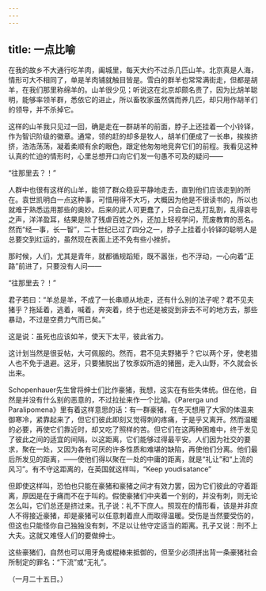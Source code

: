 ```yaml
---
---
---
```

title: 一点比喻
---



在我的故乡不大通行吃羊肉，阖城里，每天大约不过杀几匹山羊。北京真是人海，情形可大不相同了，单是羊肉铺就触目皆是。雪白的群羊也常常满街走，但都是胡羊，在我们那里称绵羊的。山羊很少见；听说这在北京却颇名贵了，因为比胡羊聪明，能够率领羊群，悉依它的进止，所以畜牧家虽然偶而养几匹，却只用作胡羊们的领导，并不杀掉它。

这样的山羊我只见过一回，确是走在一群胡羊的前面，脖子上还挂着一个小铃铎，作为智识阶级的徽章。通常，领的赶的却多是牧人，胡羊们便成了一长串，挨挨挤挤，浩浩荡荡，凝着柔顺有余的眼色，跟定他匆匆地竞奔它们的前程。我看见这种认真的忙迫的情形时，心里总想开口向它们发一句愚不可及的疑问——

“往那里去？！”

人群中也很有这样的山羊，能领了群众稳妥平静地走去，直到他们应该走到的所在。袁世凯明白一点这种事，可惜用得不大巧，大概因为他是不很读书的，所以也就难于熟悉运用那些的奥妙。后来的武人可更蠢了，只会自己乱打乱割，乱得哀号之声，洋洋盈耳，结果是除了残虐百姓之外，还加上轻视学问，荒废教育的恶名。然而“经一事，长一智”，二十世纪已过了四分之一，脖子上挂着小铃铎的聪明人是总要交到红运的，虽然现在表面上还不免有些小挫折。

那时候，人们，尤其是青年，就都循规蹈矩，既不嚣张，也不浮动，一心向着“正路”前进了，只要没有人问——

“往那里去？！”

君子若曰：“羊总是羊，不成了一长串顺从地走，还有什么别的法子呢？君不见夫猪乎？拖延着，逃着，喊着，奔突着，终于也还是被捉到非去不可的地方去，那些暴动，不过是空费力气而已矣。”

这是说：虽死也应该如羊，使天下太平，彼此省力。

这计划当然是很妥帖，大可佩服的。然而，君不见夫野猪乎？它以两个牙，使老猎人也不免于退避。这牙，只要猪脱出了牧豕奴所造的猪圈，走入山野，不久就会长出来。

Schopenhauer先生曾将绅士们比作豪猪，我想，这实在有些失体统。但在他，自然是并没有什么别的恶意的，不过拉扯来作一个比喻。《Parerga und Paralipomena》里有着这样意思的话：有一群豪猪，在冬天想用了大家的体温来御寒冷，紧靠起来了，但它们彼此即刻又觉得刺的疼痛，于是乎又离开。然而温暖的必要，再使它们靠近时，却又吃了照样的苦。但它们在这两种困难中，终于发见了彼此之间的适宜的间隔，以这距离，它们能够过得最平安。人们因为社交的要求，聚在一处，又因为各有可厌的许多性质和难堪的缺陷，再使他们分离。他们最后所发见的距离，——使他们得以聚在一处的中庸的距离，就是“礼让”和“上流的风习”。有不守这距离的，在英国就这样叫，“Keep youdisatance”

但即使这样叫，恐怕也只能在豪猪和豪猪之间才有效力罢，因为它们彼此的守着距离，原因是在于痛而不在于叫的。假使豪猪们中夹着一个别的，并没有刺，则无论怎么叫，它们总还是挤过来。孔子说：礼不下庶人。照现在的情形看，该是并非庶人不得接近豪猪，却是豪猪可以任意刺着庶人而取得温暖。受伤是当然要受伤的，但这也只能怪你自己独独没有刺，不足以让他守定适当的距离。孔子又说：刑不上大夫。这就又难怪人们的要做绅士。

这些豪猪们，自然也可以用牙角或棍棒来抵御的，但至少必须拼出背一条豪猪社会所制定的罪名：“下流”或“无礼”。

（一月二十五日。）